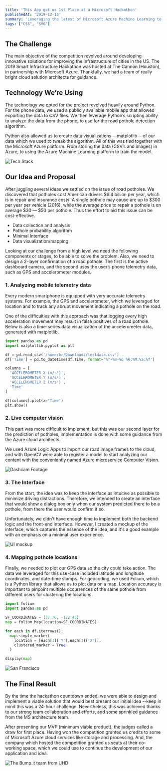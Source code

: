 ```yaml
---
title: 'This App got us 1st Place at a Microsoft Hackathon'
publishedAt: '2019-12-15'
summary: 'Leveraging the latest of Microsoft Azure Machine Learning to help solve a $6.4 billion infrastructure issue.'
tags: ["CSS", "SVG"]
---
```


## The Challenge

The main objective of the competition revolved around developing innovative solutions for improving the infrastructure of cities in the US. The 2019 Smart Infrastructure Hackathon was hosted at The Cannon (Houston), in partnership with Microsoft Azure. Thankfully, we had a team of really bright cloud solution architects for guidance.

## Technology We’re Using

The technology we opted for the project revolved heavily around Python. For the phone data, we used a publicly available mobile app that allowed exporting the data to CSV files. We then leverage Python’s scripting ability to analyze the data from the phone, to use for the road pothole detection algorithm.

Python also allowed us to create data visualizations —matplotlib— of our data which we used to tweak the algorithm. All of this was tied together with the Microsoft Azure platform. From storing the data (CSV’s and images) in Azure, to using the Azure Machine Learning platform to train the model.

<Image 
  src="/blog/microsoft-hackathon/tech.webp"
  alt="Tech Stack"
  width={1000}
  height={600}
/>

## Our Idea and Proposal

After juggling several ideas we settled on the issue of road potholes. We discovered that potholes cost American drivers $6.4 billion per year, which is in repair and insurance costs. A single pothole may cause are up to $300 per year per vehicle (2016), while the average price to repair a pothole is on average $30 — $50 per pothole. Thus the effort to aid this issue can be cost-effective.

- Data collection and analysis
- Pothole probability algorithm
- Minimal Interface
- Data visualization/mapping

Looking at our challenge from a high level we need the following components or stages, to be able to solve the problem. Also, we need to design a 2-layer confirmation of a road pothole. The first is the active dashboard camera, and the second uses the user’s phone telemetry data, such as GPS and accelerometer modules.


### 1. Analyzing mobile telemetry data

Every modern smartphone is equipped with very accurate telemetry systems. For example, the GPS and accelerometer, which we leveraged for location and to track any abrupt movement indicating a pothole on the road.

One of the difficulties with this approach was that logging every high acceleration movement may result in false positives of a road pothole. Below is also a time-series data visualization of the accelerometer data, generated with matplotlib.

```python showLineNumbers {8-11}
import pandas as pd
import matplotlib.pyplot as plt

df = pd.read_csv('/home/br/Downloads/testdata.csv')
df['Time'] = pd.to_datetime(df.Time, format='%Y-%m-%d %H:%M:%S:%f')

columns = [
  'ACCELEROMETER X (m/s²)', 
  'ACCELEROMETER Y (m/s²)',
  'ACCELEROMETER Z (m/s²)', 
  'Time'
]

df[columns].plot(x='Time')
plt.show()
```

### 2. Live computer vision

This part was more difficult to implement, but this was our second layer for the prediction of potholes, implementation is done with some guidance from the Azure cloud architects.

We used Azure Logic Apps to import our road image frames to the cloud, and with OpenCV were able to register a model to start analyzing our content with the conveniently named Azure microservice Computer Vision.


<Image 
  src="https://miro.medium.com/max/1200/0*KS2_n2hz7Lrqyn_L.gif" 
  alt="Dashcam Footage"
  width={1000}
  height={600}
  caption="Dashcam Footage concept, showing the idea of live capturing and prediction of potholes."
  rounded
/>

### 3. The Interface

From the start, the idea was to keep the interface as intuitive as possible to minimize driving distractions. Therefore, we intended to create an interface that would show a dialog box only when our system predicted there to be a pothole, from there the user would confirm if so.

Unfortunately, we didn't have enough time to implement both the backend logic and the front-end interface. However, I created a mockup of the interface, which captures the essence of the idea, and it's a good example with an emphasis on a minimal user experience.

<Image 
  src="/blog/microsoft-hackathon/mockup-clear.png"
  alt="UI mockup"
  width={1080}
  height={799}
  className="bg-tertiary"
  caption="Demonstrating the idea of a simple pop-up modal to confirm a pothole. This is crucial to keep the driver's attention on the road."
  rounded
/>

### 4. Mapping pothole locations

Finally, we needed to plot our GPS data so the city could take action. The data we leveraged for this use-case included latitude and longitude coordinates, and date-time stamps.
For geocoding, we used Folium, which is a Python library that allows us to plot data on a map. Location accuracy is important to pinpoint multiple occurrences of the same pothole from different users for clustering the locations.


```python showLineNumbers  {8-10}
import folium
import pandas as pd

SF_COORDINATES = (37.76, -122.45)
map = folium.Map(location=SF_COORDINATES)

for each in df.iterrows():
  map.simple_marker(
    location = [each[1]['Y'],each[1]['X']], 
    clustered_marker = True
  )

display(map)
```

<Image 
  src="https://miro.medium.com/max/1400/0*PYSGLUaVid-vzeHr.png"
  alt="San Francisco"
  width={1000}
  height={600}
  caption="Map of San Francisco with potholes marked. Notice the clustering of entries, which is important for confirming a pothole."
  rounded
/>

## The Final Result

By the time the hackathon countdown ended, we were able to design and implement a viable solution that would best present our initial idea --keep in mind this was a 24-hour challenge. Nevertheless, this was achieved thanks to our strong team collaboration and efforts, and some sprinkled guidance from the MS architecture team.

After presenting our MVP (minimum viable product), the judges called a draw for first place. Having won the competition granted us credits to some of Microsoft Azure cloud services like storage and processing. And, the company which hosted the competition granted us seats at their co-working space, which we could use to continue the development of our application and idea.

<Image 
  src="https://miro.medium.com/max/1400/0*v0plg9CmtcGd_IyZ.jpg" 
  alt="The Bump.it team from UHD"
  width={1000}
  height={600}
  caption="The Bump.it team from UHD"
  rounded
/>

